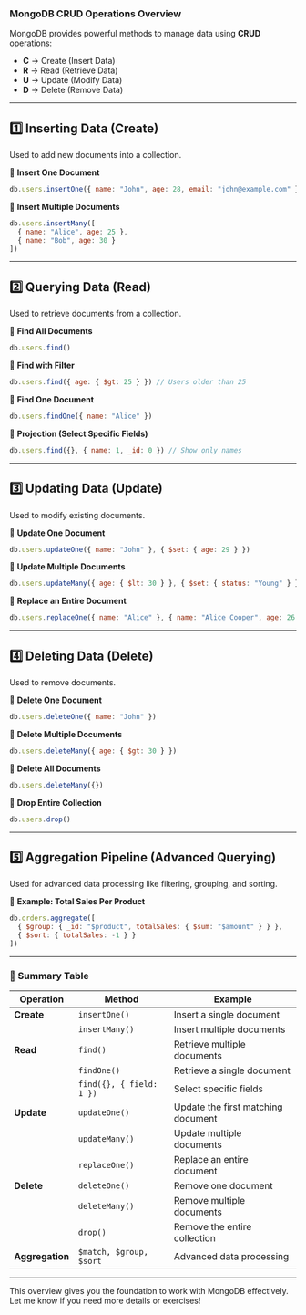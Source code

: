 ### **MongoDB CRUD Operations Overview**  

MongoDB provides powerful methods to manage data using **CRUD** operations:  

- **C** → Create (Insert Data)  
- **R** → Read (Retrieve Data)  
- **U** → Update (Modify Data)  
- **D** → Delete (Remove Data)  

---

## **1️⃣ Inserting Data (Create)**
Used to add new documents into a collection.  

🔹 **Insert One Document**  
```js
db.users.insertOne({ name: "John", age: 28, email: "john@example.com" })
```

🔹 **Insert Multiple Documents**  
```js
db.users.insertMany([
  { name: "Alice", age: 25 },
  { name: "Bob", age: 30 }
])
```

---

## **2️⃣ Querying Data (Read)**
Used to retrieve documents from a collection.  

🔹 **Find All Documents**  
```js
db.users.find()
```

🔹 **Find with Filter**  
```js
db.users.find({ age: { $gt: 25 } }) // Users older than 25
```

🔹 **Find One Document**  
```js
db.users.findOne({ name: "Alice" })
```

🔹 **Projection (Select Specific Fields)**  
```js
db.users.find({}, { name: 1, _id: 0 }) // Show only names
```

---

## **3️⃣ Updating Data (Update)**
Used to modify existing documents.  

🔹 **Update One Document**  
```js
db.users.updateOne({ name: "John" }, { $set: { age: 29 } })
```

🔹 **Update Multiple Documents**  
```js
db.users.updateMany({ age: { $lt: 30 } }, { $set: { status: "Young" } })
```

🔹 **Replace an Entire Document**  
```js
db.users.replaceOne({ name: "Alice" }, { name: "Alice Cooper", age: 26 })
```

---

## **4️⃣ Deleting Data (Delete)**
Used to remove documents.  

🔹 **Delete One Document**  
```js
db.users.deleteOne({ name: "John" })
```

🔹 **Delete Multiple Documents**  
```js
db.users.deleteMany({ age: { $gt: 30 } })
```

🔹 **Delete All Documents**  
```js
db.users.deleteMany({})
```

🔹 **Drop Entire Collection**  
```js
db.users.drop()
```

---

## **5️⃣ Aggregation Pipeline (Advanced Querying)**
Used for advanced data processing like filtering, grouping, and sorting.  

🔹 **Example: Total Sales Per Product**  
```js
db.orders.aggregate([
  { $group: { _id: "$product", totalSales: { $sum: "$amount" } } },
  { $sort: { totalSales: -1 } }
])
```

---

### **📌 Summary Table**
| Operation | Method | Example |
|-----------|--------|---------|
| **Create** | `insertOne()` | Insert a single document |
|  | `insertMany()` | Insert multiple documents |
| **Read** | `find()` | Retrieve multiple documents |
|  | `findOne()` | Retrieve a single document |
|  | `find({}, { field: 1 })` | Select specific fields |
| **Update** | `updateOne()` | Update the first matching document |
|  | `updateMany()` | Update multiple documents |
|  | `replaceOne()` | Replace an entire document |
| **Delete** | `deleteOne()` | Remove one document |
|  | `deleteMany()` | Remove multiple documents |
|  | `drop()` | Remove the entire collection |
| **Aggregation** | `$match, $group, $sort` | Advanced data processing |

---

This overview gives you the foundation to work with MongoDB effectively. Let me know if you need more details or exercises! 